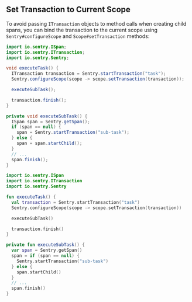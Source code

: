 ## Set Transaction to Current Scope

To avoid passing `ITransaction` objects to method calls when creating child spans, you can bind the transaction to the current scope using `Sentry#configureScope` and `Scope#setTransaction` methods:

```java {tabTitle:Java}
import io.sentry.ISpan;
import io.sentry.ITransaction;
import io.sentry.Sentry;

void executeTask() {
  ITransaction transaction = Sentry.startTransaction("task");
  Sentry.configureScope(scope -> scope.setTransaction(transaction));

  executeSubTask();

  transaction.finish();
}

private void executeSubTask() {
  ISpan span = Sentry.getSpan();
  if (span == null) {
    span = Sentry.startTransaction("sub-task");
  } else {
    span = span.startChild();
  }
  // ...
  span.finish();
}
```

```kotlin {tabTitle:Kotlin}
import io.sentry.ISpan
import io.sentry.ITransaction
import io.sentry.Sentry

fun executeTask() {
  val transaction = Sentry.startTransaction("task")
  Sentry.configureScope(scope -> scope.setTransaction(transaction))

  executeSubTask()

  transaction.finish()
}

private fun executeSubTask() {
  var span = Sentry.getSpan()
  span = if (span == null) {
    Sentry.startTransaction("sub-task")
  } else {
    span.startChild()
  }
  // ...
  span.finish()
}
```
